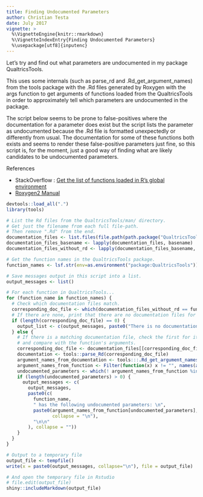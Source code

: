 ```yaml
---
title: Finding Undocumented Parameters
author: Christian Testa
date: July 2017
vignette: >
  %\VignetteEngine{knitr::rmarkdown}
  %\VignetteIndexEntry{Finding Undocumented Parameters}
  %\usepackage[utf8]{inputenc}
---
```


Let's try and find out what parameters are undocumented in my package QualtricsTools.

This uses some internals (such as parse_rd and .Rd_get_argument_names) from the tools package
with the .Rd files generated by Roxygen with the args function to get arguments of functions
loaded from the QualtricsTools in order to approximately tell which parameters are undocumented
in the package.

The script below seems to be prone to false-positives where the documentation for a parameter does
exist but the script lists the parameter as undocumented because the .Rd file is formatted unexpectedly
or differently from usual. The documentation for some of these functions both exists and seems to
render these false-positive parameters just fine, so this script is, for the moment, just a good way
of finding what are likely candidates to be undocumented parameters.

References

- StackOverflow : [Get the list of functions loaded in R's global environment](
https://stackoverflow.com/questions/5103194/get-the-list-of-functions-loaded-in-rs-global-environment)
- [Roxygen2 Manual](
http://roxygen.org/roxygen2-manual.pdf)

```r
devtools::load_all(".")
library(tools)

# List the Rd files from the QualtricsTools/man/ directory.
# Get just the filename from each full file-path.
# Then remove ".Rd" from the end.
documentation_files <- list.files(file.path(path.package("QualtricsTools"), "man"), full.names = TRUE)
documentation_files_basename <- lapply(documentation_files, basename)
documentation_files_without_rd <- lapply(documentation_files_basename, function(x) gsub("*.Rd", "", x))

# Get the function names in the QualtricsTools package.
function_names <- lsf.str(env=as.environment("package:QualtricsTools"))

# Save messages output in this script into a list.
output_messages <- list()

# For each function in QualtricsTools...
for (function_name in function_names) {
  # Check which documentation files match.
  corresponding_doc_file <- which(documentation_files_without_rd == function_name)
  # If there are none, print that there are no documentation files for that function.
  if (length(corresponding_doc_file) == 0) {
    output_list <- c(output_messages, paste0("There is no documentation file for ", function_name))
  } else {
    # If there is a matching documentation file, check the first for its documented arguments
    # and compare with the function's arguments.
    corresponding_doc_file <- documentation_files[[corresponding_doc_file[[1]]]]
    documentation <- tools::parse_Rd(corresponding_doc_file)
    argument_names_from_documentation <- tools:::.Rd_get_argument_names(documentation)
    argument_names_from_function <- Filter(function(x) x != "", names(as.list(args(function_name))))
    undocumented_parameters <- which(! argument_names_from_function %in% argument_names_from_documentation)
    if (length(undocumented_parameters) > 0) {
      output_messages <- c(
        output_messages,
        paste0(c(
          function_name,
          " has the following undocumented parameters: \n",
          paste0(argument_names_from_function[undocumented_parameters],
                 collapse = "\n"),
          "\n\n"
        ), collapse = ""))
    }
  }
}

# Output to a temporary file
output_file <- tempfile()
write(x = paste0(output_messages, collapse="\n"), file = output_file)

# And open the temporary file in Rstudio
# file.edit(output_file)
shiny::includeMarkdown(output_file)
```
